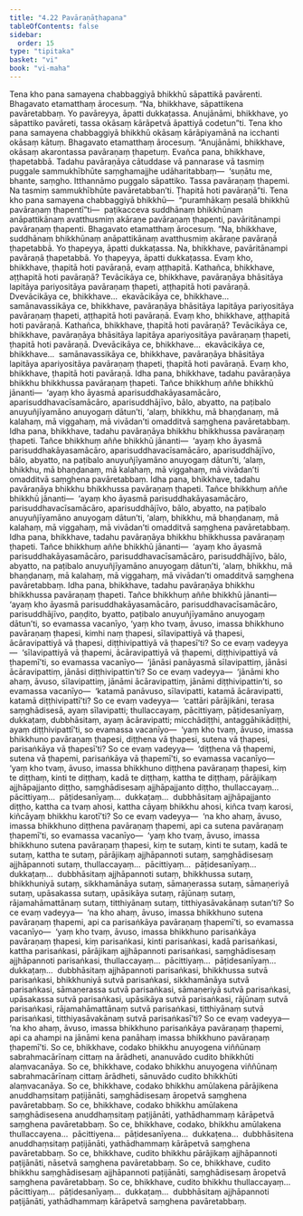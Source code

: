```yaml
---
title: "4.22 Pavāraṇāṭhapana"
tableOfContents: false
sidebar:
  order: 15
type: "tipitaka"
basket: "vi"
book: "vi-maha"
---
```



<DynamicBreadcrumb />

<Division number="235" book="vi-maha" bookNo="3" page="253">

<Paragraph number="1088" book="vi-maha">
Tena kho pana samayena chabbaggiyā bhikkhū sāpattikā pavārenti. Bhagavato etamatthaṃ ārocesuṃ. “Na, bhikkhave, sāpattikena pavāretabbaṃ. Yo pavāreyya, āpatti dukkaṭassa. Anujānāmi, bhikkhave, yo sāpattiko pavāreti, tassa okāsaṃ kārāpetvā āpattiyā codetun”ti.
</Paragraph>

<Paragraph number="1089" book="vi-maha">
Tena kho pana samayena chabbaggiyā bhikkhū okāsaṃ kārāpiyamānā na icchanti okāsaṃ kātuṃ. Bhagavato etamatthaṃ ārocesuṃ. “Anujānāmi, bhikkhave, okāsaṃ akarontassa pavāraṇaṃ ṭhapetuṃ. Evañca pana, bhikkhave, ṭhapetabbā. Tadahu pavāraṇāya cātuddase vā pannarase vā tasmiṃ puggale sammukhībhūte saṃghamajjhe udāharitabbaṃ—  ‘suṇātu me, bhante, saṃgho. Itthannāmo puggalo sāpattiko. Tassa pavāraṇaṃ ṭhapemi. Na tasmiṃ sammukhībhūte pavāretabban’ti. Ṭhapitā hoti pavāraṇā”ti.
</Paragraph>

<Paragraph number="1090" book="vi-maha">
Tena kho pana samayena chabbaggiyā bhikkhū—  “puramhākaṃ pesalā bhikkhū pavāraṇaṃ ṭhapentī”ti—  paṭikacceva suddhānaṃ bhikkhūnaṃ anāpattikānaṃ avatthusmiṃ akāraṇe pavāraṇaṃ ṭhapenti, pavāritānampi pavāraṇaṃ ṭhapenti. Bhagavato etamatthaṃ ārocesuṃ. “Na, bhikkhave, suddhānaṃ bhikkhūnaṃ anāpattikānaṃ avatthusmiṃ akāraṇe pavāraṇā ṭhapetabbā. Yo ṭhapeyya, āpatti dukkaṭassa. Na, bhikkhave, pavāritānampi pavāraṇā ṭhapetabbā. Yo ṭhapeyya, āpatti dukkaṭassa.
</Paragraph>

</Division>
<Division number="236" book="vi-maha" bookNo="3" page="253">

<Paragraph number="1091" book="vi-maha">
Evaṃ kho, bhikkhave, ṭhapitā hoti pavāraṇā, evaṃ aṭṭhapitā. Kathañca, bhikkhave, aṭṭhapitā hoti pavāraṇā? Tevācikāya ce, bhikkhave, pavāraṇāya bhāsitāya lapitāya pariyositāya pavāraṇaṃ ṭhapeti, aṭṭhapitā hoti pavāraṇā. Dvevācikāya ce, bhikkhave…  ekavācikāya ce, bhikkhave…  samānavassikāya ce, bhikkhave, pavāraṇāya bhāsitāya lapitāya pariyositāya pavāraṇaṃ ṭhapeti, aṭṭhapitā hoti pavāraṇā. Evaṃ kho, bhikkhave, aṭṭhapitā hoti pavāraṇā.
</Paragraph>

<Paragraph number="1092" book="vi-maha">
Kathañca, bhikkhave, ṭhapitā hoti pavāraṇā? Tevācikāya ce, bhikkhave, pavāraṇāya bhāsitāya lapitāya apariyositāya pavāraṇaṃ ṭhapeti, ṭhapitā hoti pavāraṇā. Dvevācikāya ce, bhikkhave…  ekavācikāya ce, bhikkhave…  samānavassikāya ce, bhikkhave, pavāraṇāya bhāsitāya lapitāya apariyositāya pavāraṇaṃ ṭhapeti, ṭhapitā hoti pavāraṇā. Evaṃ kho, bhikkhave, ṭhapitā hoti pavāraṇā.
</Paragraph>

</Division>
<Division number="237" book="vi-maha" bookNo="3" page="254">

<Paragraph number="1093" book="vi-maha">
Idha pana, bhikkhave, tadahu pavāraṇāya bhikkhu bhikkhussa pavāraṇaṃ ṭhapeti. Tañce bhikkhuṃ aññe bhikkhū jānanti—  ‘ayaṃ kho āyasmā aparisuddhakāyasamācāro, aparisuddhavacīsamācāro, aparisuddhājīvo, bālo, abyatto, na paṭibalo anuyuñjīyamāno anuyogaṃ dātun’ti, ‘alaṃ, bhikkhu, mā bhaṇḍanaṃ, mā kalahaṃ, mā viggahaṃ, mā vivādan’ti omadditvā saṃghena pavāretabbaṃ.
</Paragraph>

<Paragraph number="1094" book="vi-maha">
Idha pana, bhikkhave, tadahu pavāraṇāya bhikkhu bhikkhussa pavāraṇaṃ ṭhapeti. Tañce bhikkhuṃ aññe bhikkhū jānanti—  ‘ayaṃ kho āyasmā parisuddhakāyasamācāro, aparisuddhavacīsamācāro, aparisuddhājīvo, bālo, abyatto, na paṭibalo anuyuñjīyamāno anuyogaṃ dātun’ti, ‘alaṃ, bhikkhu, mā bhaṇḍanaṃ, mā kalahaṃ, mā viggahaṃ, mā vivādan’ti omadditvā saṃghena pavāretabbaṃ.
</Paragraph>

<Paragraph number="1095" book="vi-maha">
Idha pana, bhikkhave, tadahu pavāraṇāya bhikkhu bhikkhussa pavāraṇaṃ ṭhapeti. Tañce bhikkhuṃ aññe bhikkhū jānanti—  ‘ayaṃ kho āyasmā parisuddhakāyasamācāro, parisuddhavacīsamācāro, aparisuddhājīvo, bālo, abyatto, na paṭibalo anuyuñjīyamāno anuyogaṃ dātun’ti, ‘alaṃ, bhikkhu, mā bhaṇḍanaṃ, mā kalahaṃ, mā viggahaṃ, mā vivādan’ti omadditvā saṃghena pavāretabbaṃ.
</Paragraph>

<Paragraph number="1096" book="vi-maha">
Idha pana, bhikkhave, tadahu pavāraṇāya bhikkhu bhikkhussa pavāraṇaṃ ṭhapeti. Tañce bhikkhuṃ aññe bhikkhū jānanti—  ‘ayaṃ kho āyasmā parisuddhakāyasamācāro, parisuddhavacīsamācāro, parisuddhājīvo, bālo, abyatto, na paṭibalo anuyuñjīyamāno anuyogaṃ dātun’ti, ‘alaṃ, bhikkhu, mā bhaṇḍanaṃ, mā kalahaṃ, mā viggahaṃ, mā vivādan’ti omadditvā saṃghena pavāretabbaṃ.
</Paragraph>

<Paragraph number="1097" book="vi-maha">
Idha pana, bhikkhave, tadahu pavāraṇāya bhikkhu bhikkhussa pavāraṇaṃ ṭhapeti. Tañce bhikkhuṃ aññe bhikkhū jānanti—  ‘ayaṃ kho āyasmā parisuddhakāyasamācāro, parisuddhavacīsamācāro, parisuddhājīvo, paṇḍito, byatto, paṭibalo anuyuñjīyamāno anuyogaṃ dātun’ti, so evamassa vacanīyo, ‘yaṃ kho tvaṃ, āvuso, imassa bhikkhuno pavāraṇaṃ ṭhapesi, kimhi naṃ ṭhapesi, sīlavipattiyā vā ṭhapesi, ācāravipattiyā vā ṭhapesi, diṭṭhivipattiyā vā ṭhapesī’ti? So ce evaṃ vadeyya—  ‘sīlavipattiyā vā ṭhapemi, ācāravipattiyā vā ṭhapemi, diṭṭhivipattiyā vā ṭhapemī’ti, so evamassa vacanīyo—  ‘jānāsi panāyasmā sīlavipattiṃ, jānāsi ācāravipattiṃ, jānāsi diṭṭhivipattin’ti? So ce evaṃ vadeyya—  ‘jānāmi kho ahaṃ, āvuso, sīlavipattiṃ, jānāmi ācāravipattiṃ, jānāmi diṭṭhivipattin’ti, so evamassa vacanīyo—  ‘katamā panāvuso, sīlavipatti, katamā ācāravipatti, katamā diṭṭhivipattī’ti? So ce evaṃ vadeyya—  ‘cattāri pārājikāni, terasa saṃghādisesā, ayaṃ sīlavipatti; thullaccayaṃ, pācittiyaṃ, pāṭidesanīyaṃ, dukkaṭaṃ, dubbhāsitaṃ, ayaṃ ācāravipatti; micchādiṭṭhi, antaggāhikādiṭṭhi, ayaṃ diṭṭhivipattī’ti, so evamassa vacanīyo—  ‘yaṃ kho tvaṃ, āvuso, imassa bhikkhuno pavāraṇaṃ ṭhapesi, diṭṭhena vā ṭhapesi, sutena vā ṭhapesi, parisaṅkāya vā ṭhapesī’ti? So ce evaṃ vadeyya—  ‘diṭṭhena vā ṭhapemi, sutena vā ṭhapemi, parisaṅkāya vā ṭhapemī’ti, so evamassa vacanīyo—  ‘yaṃ kho tvaṃ, āvuso, imassa bhikkhuno diṭṭhena pavāraṇaṃ ṭhapesi, kiṃ te diṭṭhaṃ, kinti te diṭṭhaṃ, kadā te diṭṭhaṃ, kattha te diṭṭhaṃ, pārājikaṃ ajjhāpajjanto diṭṭho, saṃghādisesaṃ ajjhāpajjanto diṭṭho, thullaccayaṃ…  pācittiyaṃ…  pāṭidesanīyaṃ…  dukkaṭaṃ…  dubbhāsitaṃ ajjhāpajjanto diṭṭho, kattha ca tvaṃ ahosi, kattha cāyaṃ bhikkhu ahosi, kiñca tvaṃ karosi, kiñcāyaṃ bhikkhu karotī’ti? So ce evaṃ vadeyya—  ‘na kho ahaṃ, āvuso, imassa bhikkhuno diṭṭhena pavāraṇaṃ ṭhapemi, api ca sutena pavāraṇaṃ ṭhapemī’ti, so evamassa vacanīyo—  ‘yaṃ kho tvaṃ, āvuso, imassa bhikkhuno sutena pavāraṇaṃ ṭhapesi, kiṃ te sutaṃ, kinti te sutaṃ, kadā te sutaṃ, kattha te sutaṃ, pārājikaṃ ajjhāpannoti sutaṃ, saṃghādisesaṃ ajjhāpannoti sutaṃ, thullaccayaṃ…  pācittiyaṃ…  pāṭidesanīyaṃ…  dukkaṭaṃ…  dubbhāsitaṃ ajjhāpannoti sutaṃ, bhikkhussa sutaṃ, bhikkhuniyā sutaṃ, sikkhamānāya sutaṃ, sāmaṇerassa sutaṃ, sāmaṇeriyā sutaṃ, upāsakassa sutaṃ, upāsikāya sutaṃ, rājūnaṃ sutaṃ, rājamahāmattānaṃ sutaṃ, titthiyānaṃ sutaṃ, titthiyasāvakānaṃ sutan’ti? So ce evaṃ vadeyya—  ‘na kho ahaṃ, āvuso, imassa bhikkhuno sutena pavāraṇaṃ ṭhapemi, api ca parisaṅkāya pavāraṇaṃ ṭhapemī’ti, so evamassa vacanīyo—  ‘yaṃ kho tvaṃ, āvuso, imassa bhikkhuno parisaṅkāya pavāraṇaṃ ṭhapesi, kiṃ parisaṅkasi, kinti parisaṅkasi, kadā parisaṅkasi, kattha parisaṅkasi, pārājikaṃ ajjhāpannoti parisaṅkasi, saṃghādisesaṃ ajjhāpannoti parisaṅkasi, thullaccayaṃ…  pācittiyaṃ…  pāṭidesanīyaṃ…  dukkaṭaṃ…  dubbhāsitaṃ ajjhāpannoti parisaṅkasi, bhikkhussa sutvā parisaṅkasi, bhikkhuniyā sutvā parisaṅkasi, sikkhamānāya sutvā parisaṅkasi, sāmaṇerassa sutvā parisaṅkasi, sāmaṇeriyā sutvā parisaṅkasi, upāsakassa sutvā parisaṅkasi, upāsikāya sutvā parisaṅkasi, rājūnaṃ sutvā parisaṅkasi, rājamahāmattānaṃ sutvā parisaṅkasi, titthiyānaṃ sutvā parisaṅkasi, titthiyasāvakānaṃ sutvā parisaṅkasī’ti? So ce evaṃ vadeyya—  ‘na kho ahaṃ, āvuso, imassa bhikkhuno parisaṅkāya pavāraṇaṃ ṭhapemi, api ca ahampi na jānāmi kena panāhaṃ imassa bhikkhuno pavāraṇaṃ ṭhapemī’ti. So ce, bhikkhave, codako bhikkhu anuyogena viññūnaṃ sabrahmacārīnaṃ cittaṃ na ārādheti, ananuvādo cudito bhikkhūti alaṃvacanāya. So ce, bhikkhave, codako bhikkhu anuyogena viññūnaṃ sabrahmacārīnaṃ cittaṃ ārādheti, sānuvādo cudito bhikkhūti alaṃvacanāya. So ce, bhikkhave, codako bhikkhu amūlakena pārājikena anuddhaṃsitaṃ paṭijānāti, saṃghādisesaṃ āropetvā saṃghena pavāretabbaṃ. So ce, bhikkhave, codako bhikkhu amūlakena saṃghādisesena anuddhaṃsitaṃ paṭijānāti, yathādhammaṃ kārāpetvā saṃghena pavāretabbaṃ. So ce, bhikkhave, codako, bhikkhu amūlakena thullaccayena…  pācittiyena…  pāṭidesanīyena…  dukkaṭena…  dubbhāsitena anuddhaṃsitaṃ paṭijānāti, yathādhammaṃ kārāpetvā saṃghena pavāretabbaṃ. So ce, bhikkhave, cudito bhikkhu pārājikaṃ ajjhāpannoti paṭijānāti, nāsetvā saṃghena pavāretabbaṃ. So ce, bhikkhave, cudito bhikkhu saṃghādisesaṃ ajjhāpannoti paṭijānāti, saṃghādisesaṃ āropetvā saṃghena pavāretabbaṃ. So ce, bhikkhave, cudito bhikkhu thullaccayaṃ…  pācittiyaṃ…  pāṭidesanīyaṃ…  dukkaṭaṃ…  dubbhāsitaṃ ajjhāpannoti paṭijānāti, yathādhammaṃ kārāpetvā saṃghena pavāretabbaṃ.
</Paragraph>
</Division>